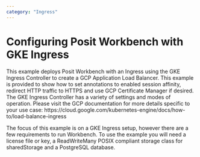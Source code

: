 ```yaml
---
category: "Ingress"
---
```


# Configuring Posit Workbench with GKE Ingress

This example deploys Posit Workbench with an Ingress using the GKE Ingress Controller to create a GCP Application Load Balancer.
This example is provided to show how to set annotations to enabled session affinity, redirect HTTP traffic to HTTPS and use GCP Certificate Manager if desired.
The GKE Ingress Controller has a variety of settings and modes of operation.
Please visit the GCP documentation for more details specific to your use case:
https://cloud.google.com/kubernetes-engine/docs/how-to/load-balance-ingress

The focus of this example is on a GKE Ingress setup, however there are a few requirements to run Workbench.
To use the example you will need a license file or key, a ReadWriteMany POSIX compliant storage class for sharedStorage and a PostgreSQL database.

```.yaml
```
